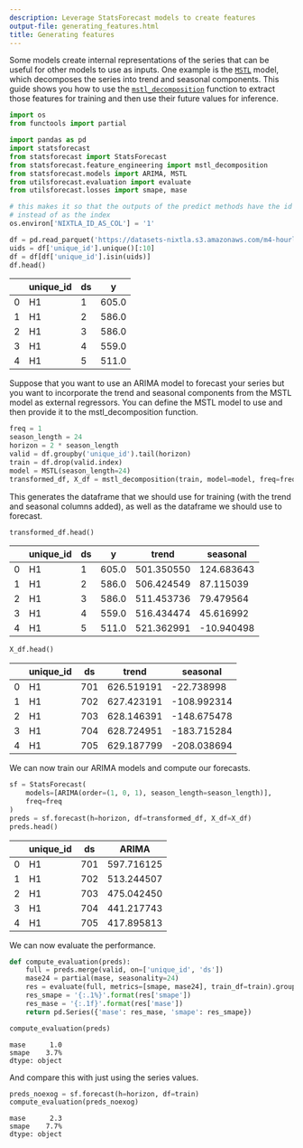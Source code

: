 ```yaml
---
description: Leverage StatsForecast models to create features
output-file: generating_features.html
title: Generating features
---
```



Some models create internal representations of the series that can be
useful for other models to use as inputs. One example is the
[`MSTL`](https://Nixtla.github.io/statsforecast/src/core/models.html#mstl)
model, which decomposes the series into trend and seasonal components.
This guide shows you how to use the
[`mstl_decomposition`](https://Nixtla.github.io/statsforecast/src/feature_engineering.html#mstl_decomposition)
function to extract those features for training and then use their
future values for inference.

```python
import os
from functools import partial

import pandas as pd
import statsforecast
from statsforecast import StatsForecast
from statsforecast.feature_engineering import mstl_decomposition
from statsforecast.models import ARIMA, MSTL
from utilsforecast.evaluation import evaluate
from utilsforecast.losses import smape, mase
```


```python
# this makes it so that the outputs of the predict methods have the id as a column 
# instead of as the index
os.environ['NIXTLA_ID_AS_COL'] = '1'
```


```python
df = pd.read_parquet('https://datasets-nixtla.s3.amazonaws.com/m4-hourly.parquet')
uids = df['unique_id'].unique()[:10]
df = df[df['unique_id'].isin(uids)]
df.head()
```

|     | unique_id | ds  | y     |
|-----|-----------|-----|-------|
| 0   | H1        | 1   | 605.0 |
| 1   | H1        | 2   | 586.0 |
| 2   | H1        | 3   | 586.0 |
| 3   | H1        | 4   | 559.0 |
| 4   | H1        | 5   | 511.0 |

Suppose that you want to use an ARIMA model to forecast your series but
you want to incorporate the trend and seasonal components from the MSTL
model as external regressors. You can define the MSTL model to use and
then provide it to the mstl_decomposition function.

```python
freq = 1
season_length = 24
horizon = 2 * season_length
valid = df.groupby('unique_id').tail(horizon)
train = df.drop(valid.index)
model = MSTL(season_length=24)
transformed_df, X_df = mstl_decomposition(train, model=model, freq=freq, h=horizon)
```

This generates the dataframe that we should use for training (with the
trend and seasonal columns added), as well as the dataframe we should
use to forecast.

```python
transformed_df.head()
```

|     | unique_id | ds  | y     | trend      | seasonal   |
|-----|-----------|-----|-------|------------|------------|
| 0   | H1        | 1   | 605.0 | 501.350550 | 124.683643 |
| 1   | H1        | 2   | 586.0 | 506.424549 | 87.115039  |
| 2   | H1        | 3   | 586.0 | 511.453736 | 79.479564  |
| 3   | H1        | 4   | 559.0 | 516.434474 | 45.616992  |
| 4   | H1        | 5   | 511.0 | 521.362991 | -10.940498 |

```python
X_df.head()
```

|     | unique_id | ds  | trend      | seasonal    |
|-----|-----------|-----|------------|-------------|
| 0   | H1        | 701 | 626.519191 | -22.738998  |
| 1   | H1        | 702 | 627.423191 | -108.992314 |
| 2   | H1        | 703 | 628.146391 | -148.675478 |
| 3   | H1        | 704 | 628.724951 | -183.715284 |
| 4   | H1        | 705 | 629.187799 | -208.038694 |

We can now train our ARIMA models and compute our forecasts.

```python
sf = StatsForecast(
    models=[ARIMA(order=(1, 0, 1), season_length=season_length)],
    freq=freq
)
preds = sf.forecast(h=horizon, df=transformed_df, X_df=X_df)
preds.head()
```

|     | unique_id | ds  | ARIMA      |
|-----|-----------|-----|------------|
| 0   | H1        | 701 | 597.716125 |
| 1   | H1        | 702 | 513.244507 |
| 2   | H1        | 703 | 475.042450 |
| 3   | H1        | 704 | 441.217743 |
| 4   | H1        | 705 | 417.895813 |

We can now evaluate the performance.

```python
def compute_evaluation(preds):
    full = preds.merge(valid, on=['unique_id', 'ds'])
    mase24 = partial(mase, seasonality=24)
    res = evaluate(full, metrics=[smape, mase24], train_df=train).groupby('metric')['ARIMA'].mean()
    res_smape = '{:.1%}'.format(res['smape'])
    res_mase = '{:.1f}'.format(res['mase'])
    return pd.Series({'mase': res_mase, 'smape': res_smape})
```


```python
compute_evaluation(preds)
```

``` text
mase      1.0
smape    3.7%
dtype: object
```

And compare this with just using the series values.

```python
preds_noexog = sf.forecast(h=horizon, df=train)
compute_evaluation(preds_noexog)
```

``` text
mase      2.3
smape    7.7%
dtype: object
```

